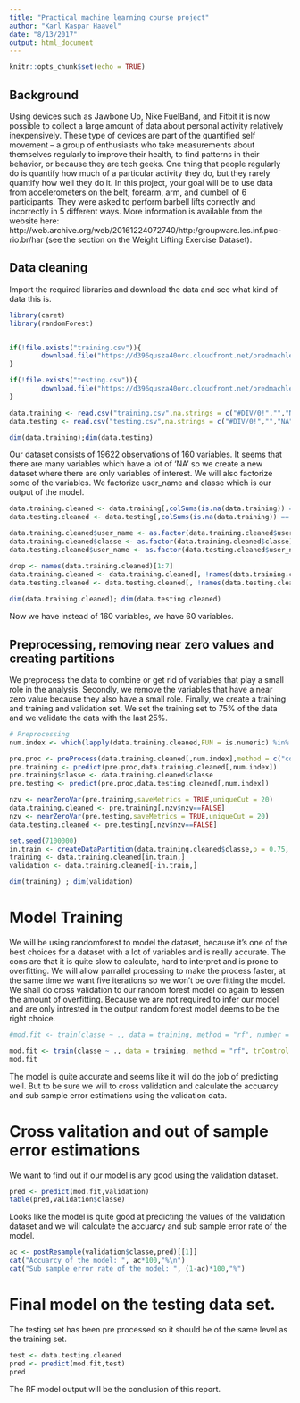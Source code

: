 ```yaml
---
title: "Practical machine learning course project"
author: "Karl Kaspar Haavel"
date: "8/13/2017"
output: html_document
---
```


```r
knitr::opts_chunk$set(echo = TRUE)
```

## Background

Using devices such as Jawbone Up, Nike FuelBand, and Fitbit it is now possible to collect a large amount of data about personal activity relatively inexpensively. These type of devices are part of the quantified self movement – a group of enthusiasts who take measurements about themselves regularly to improve their health, to find patterns in their behavior, or because they are tech geeks. One thing that people regularly do is quantify how much of a particular activity they do, but they rarely quantify how well they do it. In this project, your goal will be to use data from accelerometers on the belt, forearm, arm, and dumbell of 6 participants. They were asked to perform barbell lifts correctly and incorrectly in 5 different ways. More information is available from the website here: http://web.archive.org/web/20161224072740/http:/groupware.les.inf.puc-rio.br/har (see the section on the Weight Lifting Exercise Dataset).

## Data cleaning 

Import the required libraries and download the data and see what kind of data this is. 

```r
library(caret)
library(randomForest)


if(!file.exists("training.csv")){
        download.file("https://d396qusza40orc.cloudfront.net/predmachlearn/pml-training.csv",destfile = "training.csv")
}

if(!file.exists("testing.csv")){
        download.file("https://d396qusza40orc.cloudfront.net/predmachlearn/pml-testing.csv",destfile = "testing.csv")
}

data.training <- read.csv("training.csv",na.strings = c("#DIV/0!","","NA"), stringsAsFactors = FALSE)
data.testing <- read.csv("testing.csv",na.strings = c("#DIV/0!","","NA"), stringsAsFactors = FALSE)

dim(data.training);dim(data.testing)
```

Our dataset consists of 19622 observations of 160 variables. It seems that there are many variables which have a lot of 'NA' so we create a new dataset where there are only variables of interest. We will also factorize some of the variables. We factorize user_name and classe which is our output of the model. 

```r
data.training.cleaned <- data.training[,colSums(is.na(data.training)) == 0]
data.testing.cleaned <- data.testing[,colSums(is.na(data.training)) == 0]

data.training.cleaned$user_name <- as.factor(data.training.cleaned$user_name)
data.training.cleaned$classe <- as.factor(data.training.cleaned$classe)
data.testing.cleaned$user_name <- as.factor(data.testing.cleaned$user_name)

drop <- names(data.training.cleaned)[1:7]
data.training.cleaned <- data.training.cleaned[, !names(data.training.cleaned) %in% drop]
data.testing.cleaned <- data.testing.cleaned[, !names(data.testing.cleaned) %in% drop]
        
dim(data.training.cleaned); dim(data.testing.cleaned)

```
Now we have instead of 160 variables, we have 60 variables. 

## Preprocessing, removing near zero values and creating partitions 

We preprocess the data to combine or get rid of variables that play a small role in the analysis. Secondly, we remove the variables that have a near zero value because they also have a small role. Finally, we create a training and training and validation set. We set the training set to 75% of the data and we validate the data with the last 25%.  

```r

# Preprocessing
num.index <- which(lapply(data.training.cleaned,FUN = is.numeric) %in% TRUE)

pre.proc <- preProcess(data.training.cleaned[,num.index],method = c("corr","scale"))
pre.training <- predict(pre.proc,data.training.cleaned[,num.index])
pre.training$classe <- data.training.cleaned$classe
pre.testing <- predict(pre.proc,data.testing.cleaned[,num.index])

nzv <- nearZeroVar(pre.training,saveMetrics = TRUE,uniqueCut = 20)
data.training.cleaned <- pre.training[,nzv$nzv==FALSE]
nzv <- nearZeroVar(pre.testing,saveMetrics = TRUE,uniqueCut = 20)
data.testing.cleaned <- pre.testing[,nzv$nzv==FALSE]

set.seed(7100000)
in.train <- createDataPartition(data.training.cleaned$classe,p = 0.75, list = FALSE)
training <- data.training.cleaned[in.train,]
validation <- data.training.cleaned[-in.train,]

dim(training) ; dim(validation)
```

# Model Training 

We will be using randomforest to model the dataset, because it's one of the best choices for a dataset with a lot of variables and is really accurate. The cons are that it is quite slow to calculate, hard to interpret and is prone to overfitting. We will allow parrallel processing to make the process faster, at the same time we want five iterations so we won't be overfitting the model. We shall do cross validation to our random forest model do again to lessen the amount of overfitting. Because we are not required to infer our model and are only intrested in the output random forest model deems to be the right choice.  

```r
#mod.fit <- train(classe ~ ., data = training, method = "rf", number = 5, importance = TRUE, trControl = trainControl(method = "repeatedcv", allowParallel = TRUE))

mod.fit <- train(classe ~ ., data = training, method = "rf", trControl = trainControl(method="cv", number = 5, allowParallel = TRUE))
mod.fit


```
The model is quite accurate and seems like it will do the job of predicting well. But to be sure we will to cross validation and calculate the accuarcy and sub sample error estimations using the validation data. 

# Cross valitation and out of sample error estimations  

We want to find out if our model is any good using the validation dataset. 
```r
pred <- predict(mod.fit,validation)
table(pred,validation$classe)
```
Looks like the model is quite good at predicting the values of the validation dataset and we will calculate the accuarcy and sub sample error rate of the model. 
```r
ac <- postResample(validation$classe,pred)[[1]]
cat("Accuarcy of the model: ", ac*100,"%\n")
cat("Sub sample error rate of the model: ", (1-ac)*100,"%")
```

# Final model on the testing data set. 

The testing set has been pre processed so it should be of the same level as the training set. 

```r
test <- data.testing.cleaned
pred <- predict(mod.fit,test)
pred
```
The RF model output will be the conclusion of this report. 
